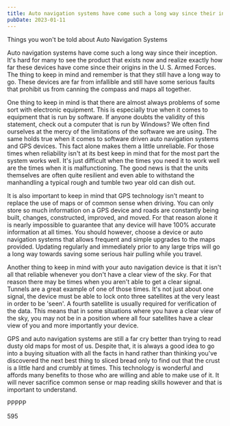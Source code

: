 ```yaml
---
title: Auto navigation systems have come such a long way since their inception
pubDate: 2023-01-11
---
```


Things you won't be told about Auto Navigation Systems

Auto navigation systems have come such a long way since their inception. It's hard for many to see the product that exists now and realize exactly how far these devices have come since their origins in the U. S. Armed Forces. The thing to keep in mind and remember is that they still have a long way to go. These devices are far from infallible and still have some serious faults that prohibit us from canning the compass and maps all together.

One thing to keep in mind is that there are almost always problems of some sort with electronic equipment. This is especially true when it comes to equipment that is run by software. If anyone doubts the validity of this statement, check out a computer that is run by Windows? We often find ourselves at the mercy of the limitations of the software we are using. The same holds true when it comes to software driven auto navigation systems and GPS devices. This fact alone makes them a little unreliable. For those times when reliability isn't at its best keep in mind that for the most part the system works well. It's just difficult when the times you need it to work well are the times when it is malfunctioning. The good news is that the units themselves are often quite resilient and even able to withstand the manhandling a typical rough and tumble two year old can dish out.

It is also important to keep in mind that GPS technology isn't meant to replace the use of maps or of common sense when driving. You can only store so much information on a GPS device and roads are constantly being built, changes, constructed, improved, and moved. For that reason alone it is nearly impossible to guarantee that any device will have 100% accurate information at all times. You should however, choose a device or auto navigation systems that allows frequent and simple upgrades to the maps provided. Updating regularly and immediately prior to any large trips will go a long way towards saving some serious hair pulling while you travel.

Another thing to keep in mind with your auto navigation device is that it isn't all that reliable whenever you don't have a clear view of the sky. For that reason there may be times when you aren't able to get a clear signal. Tunnels are a great example of one of those times. It's not just about one signal, the device must be able to lock onto three satellites at the very least in order to be 'seen'. A fourth satellite is usually required for verification of the data. This means that in some situations where you have a clear view of the sky, you may not be in a position where all four satellites have a clear view of you and more importantly your device.

GPS and auto navigation systems are still a far cry better than trying to read dusty old maps for most of us. Despite that, it is always a good idea to go into a buying situation with all the facts in hand rather than thinking you've discovered the next best thing to sliced bread only to find out that the crust is a little hard and crumbly at times. This technology is wonderful and affords many benefits to those who are willing and able to make use of it. It will never sacrifice common sense or map reading skills however and that is important to understand.

PPPPP

595